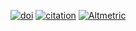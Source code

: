 [![doi](https://img.shields.io/badge/doi-10.1093/bioinformatics/btu684-blue.svg?style=flat)](http://dx.doi.org/10.1093/bioinformatics/btu684)
[![citation](https://img.shields.io/badge/cited%20by-`r sum(get_article_cite_history('DO5oG40AAAAJ', 'Ug5p-4gJ2f0C')$cites)`-blue.svg?style=flat)](https://scholar.google.com.hk/scholar?oi=bibs&hl=en&cites=16627502277303919270)
[![Altmetric](https://img.shields.io/badge/Altmetric-`r x <- readLines("https://www.altmetric.com/details/2788597"); gsub("^.*score=(\\d+)\\D+.*$", '\\1', x[grep("style=donut&score=", x)])`-blue.svg?style=flat)](https://www.altmetric.com/details/2788597)

